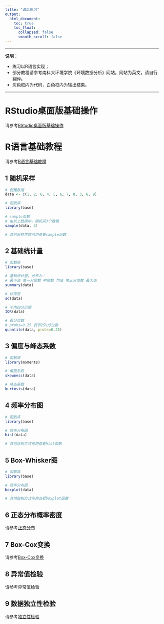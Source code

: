 ```yaml
---
title: "课后练习"
output:
  html_document:
    toc: true
    toc_float:
      collapsed: false
      smooth_scroll: false
---
```


***

**说明：** 

+ 练习以R语言实现；
+ 部分教程请参考南科大环境学院《环境数据分析》网站。网站为英文，请自行翻译。
+ 灰色框内为代码，白色框内为输出结果。

***

# RStudio桌面版基础操作

请参考[RStudio桌面版基础操作](https://zhu-group.github.io/ese335/S01.html#First_look_at_RStudio)

# R语言基础教程

请参考[R语言基础教程](https://zhu-group.github.io/ese335/S01.html#Quick_R_tutorial)

## 1 随机采样

```r
# 创建数据
data <- c(1, 2, 6, 4, 5, 6, 7, 8, 3, 6, 9)

# 函数库
library(base)

# sample函数
# 由以上数据中，随机采3个数据
sample(data, 3)

# 其他采样方式可用查看sample函数
```

## 2 基础统计量

```r
# 函数库
library(base)

# 基础统计量，分布为：
# 最小值 第一分位数 中位数 均值 第三分位数 最大值 
summary(data)

# 标准差
sd(data)

# 半内四分范围
IQR(data)

# 百分位数
# probs=0.25 表示25%分位数
quantile(data, probs=0.25)
```

## 3 偏度与峰态系数

```r
# 函数库
library(moments)

# 偏度系数
skewness(data)

# 峰态系数
kurtosis(data)
```

## 4 频率分布图

```r
# 函数库
library(base)

# 频率分布图
hist(data)

# 其他绘制方式可用查看hist函数
```

## 5 Box-Whisker图

```r
# 函数库
library(base)

# 频率分布图
boxplot(data)

# 其他绘制方式可用查看boxplot函数
```

## 6 正态分布概率密度

请参考[正态分布](https://zhu-group.github.io/ese335/S05.html#Normal_distribution)

## 7 Box-Cox变换

请参考[Box-Cox变换](https://zhu-group.github.io/ese335/S05.html#Normal_transformation)

## 8 异常值检验

请参考[异常值检验](https://zhu-group.github.io/ese335/S09.html#Outliers)

## 9 数据独立性检验

请参考[独立性检验](https://zhu-group.github.io/ese335/S09.html#Independence)



